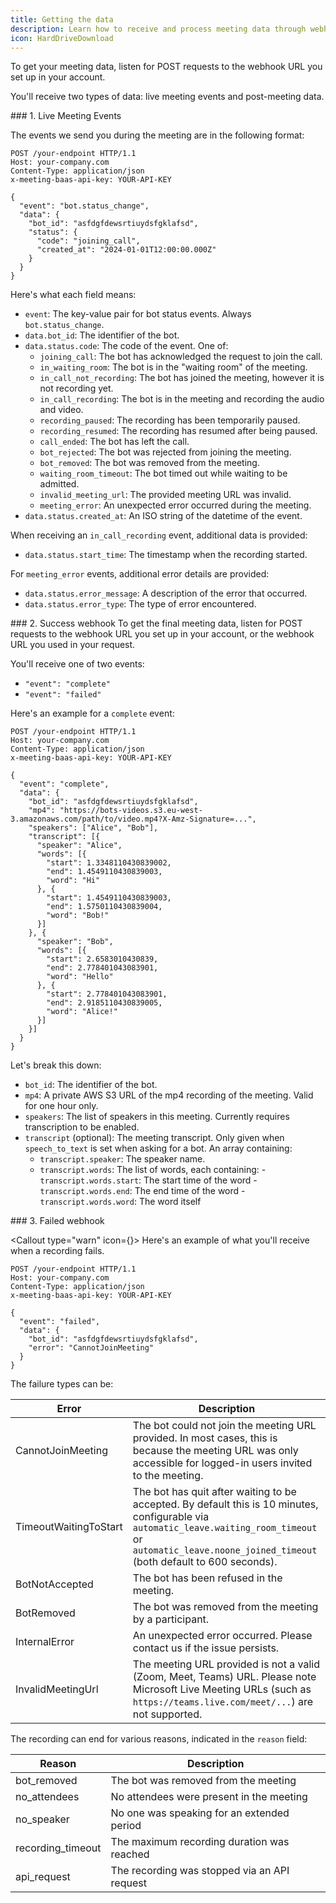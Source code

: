 ```yaml
---
title: Getting the data
description: Learn how to receive and process meeting data through webhooks, including live events and post-meeting recordings
icon: HardDriveDownload
---
```



To get your meeting data, listen for POST requests to the webhook URL you set
up in your account.

You'll receive two types of data: live meeting events and post-meeting data.

<Steps>
<Step>
### 1. Live Meeting Events

The events we send you during the meeting are in the following format:

```http
POST /your-endpoint HTTP/1.1
Host: your-company.com
Content-Type: application/json
x-meeting-baas-api-key: YOUR-API-KEY

{
  "event": "bot.status_change",
  "data": {
    "bot_id": "asfdgfdewsrtiuydsfgklafsd",
    "status": {
      "code": "joining_call",
      "created_at": "2024-01-01T12:00:00.000Z"
    }
  }
}
```

Here's what each field means:

- `event`: The key-value pair for bot status events. Always `bot.status_change`.
- `data.bot_id`: The identifier of the bot.
- `data.status.code`: The code of the event. One of:
  - `joining_call`: The bot has acknowledged the request to join the call.
  - `in_waiting_room`: The bot is in the "waiting room" of the meeting.
  - `in_call_not_recording`: The bot has joined the meeting, however it is not recording yet.
  - `in_call_recording`: The bot is in the meeting and recording the audio and video.
  - `recording_paused`: The recording has been temporarily paused.
  - `recording_resumed`: The recording has resumed after being paused.
  - `call_ended`: The bot has left the call.
  - `bot_rejected`: The bot was rejected from joining the meeting.
  - `bot_removed`: The bot was removed from the meeting.
  - `waiting_room_timeout`: The bot timed out while waiting to be admitted.
  - `invalid_meeting_url`: The provided meeting URL was invalid.
  - `meeting_error`: An unexpected error occurred during the meeting.
- `data.status.created_at`: An ISO string of the datetime of the event.

When receiving an `in_call_recording` event, additional data is provided:
- `data.status.start_time`: The timestamp when the recording started.

For `meeting_error` events, additional error details are provided:
- `data.status.error_message`: A description of the error that occurred.
- `data.status.error_type`: The type of error encountered.

</Step>

<Step>
### 2. Success webhook

<Callout>
  To get the final meeting data, listen for POST requests to the webhook URL you
  set up in your account, or the webhook URL you used in your request.
</Callout>

You'll receive one of two events:

- `"event": "complete"`
- `"event": "failed"`

Here's an example for a `complete` event:

```http
POST /your-endpoint HTTP/1.1
Host: your-company.com
Content-Type: application/json
x-meeting-baas-api-key: YOUR-API-KEY

{
  "event": "complete",
  "data": {
    "bot_id": "asfdgfdewsrtiuydsfgklafsd",
    "mp4": "https://bots-videos.s3.eu-west-3.amazonaws.com/path/to/video.mp4?X-Amz-Signature=...",
    "speakers": ["Alice", "Bob"],
    "transcript": [{
      "speaker": "Alice",
      "words": [{
        "start": 1.3348110430839002,
        "end": 1.4549110430839003,
        "word": "Hi"
      }, {
        "start": 1.4549110430839003,
        "end": 1.5750110430839004,
        "word": "Bob!"
      }]
    }, {
      "speaker": "Bob",
      "words": [{
        "start": 2.6583010430839,
        "end": 2.778401043083901,
        "word": "Hello"
      }, {
        "start": 2.778401043083901,
        "end": 2.9185110430839005,
        "word": "Alice!"
      }]
    }]
  }
}
```

Let's break this down:

- `bot_id`: The identifier of the bot.
- `mp4`: A private AWS S3 URL of the mp4 recording of the meeting. Valid for one hour only.
- `speakers`: The list of speakers in this meeting. Currently requires transcription to be enabled.
- `transcript` (optional): The meeting transcript. Only given when `speech_to_text` is set when asking for a bot. An array containing:
  - `transcript.speaker`: The speaker name.
  - `transcript.words`: The list of words, each containing: - `transcript.words.start`: The start time of the word - `transcript.words.end`: The end time of the word - `transcript.words.word`: The word itself

</Step>

<Step>
### 3. Failed webhook

<Callout type="warn" icon={<AlertTriangle className="h-5 w-5" />}>
  Here's an example of what you'll receive when a recording fails.
</Callout>

```http
POST /your-endpoint HTTP/1.1
Host: your-company.com
Content-Type: application/json
x-meeting-baas-api-key: YOUR-API-KEY

{
  "event": "failed",
  "data": {
    "bot_id": "asfdgfdewsrtiuydsfgklafsd",
    "error": "CannotJoinMeeting"
  }
}
```

The failure types can be:

| Error                 | Description                                                                                                                                                                                                    |
| --------------------- | -------------------------------------------------------------------------------------------------------------------------------------------------------------------------------------------------------------- |
| CannotJoinMeeting     | The bot could not join the meeting URL provided. In most cases, this is because the meeting URL was only accessible for logged-in users invited to the meeting.                                                |
| TimeoutWaitingToStart | The bot has quit after waiting to be accepted. By default this is 10 minutes, configurable via `automatic_leave.waiting_room_timeout` or `automatic_leave.noone_joined_timeout` (both default to 600 seconds). |
| BotNotAccepted        | The bot has been refused in the meeting.                                                                                                                                                                       |
| BotRemoved            | The bot was removed from the meeting by a participant.                                                                                                                                                         |
| InternalError         | An unexpected error occurred. Please contact us if the issue persists.                                                                                                                                         |
| InvalidMeetingUrl     | The meeting URL provided is not a valid (Zoom, Meet, Teams) URL. Please note Microsoft Live Meeting URLs (such as `https://teams.live.com/meet/...`) are not supported.                                        |

The recording can end for various reasons, indicated in the `reason` field:

| Reason              | Description                                                         |
| ------------------- | ------------------------------------------------------------------- |
| bot_removed         | The bot was removed from the meeting                                |
| no_attendees        | No attendees were present in the meeting                           |
| no_speaker          | No one was speaking for an extended period                         |
| recording_timeout   | The maximum recording duration was reached                          |
| api_request         | The recording was stopped via an API request                       |

</Step>
</Steps>
